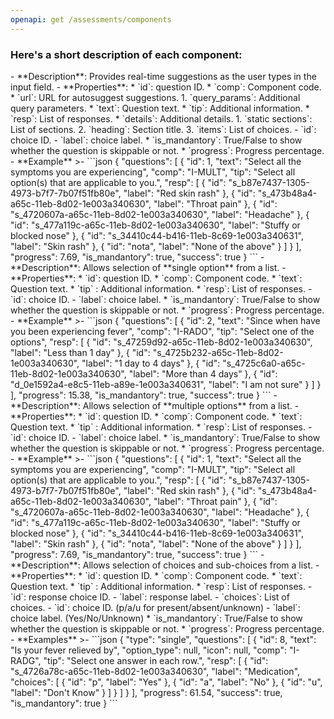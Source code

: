 ```yaml
---
openapi: get /assessments/components
---
```


### Here's a short description of each component:
<Tabs>
  <Tab title="🔍 Autosuggest(I-ASTG)">
    - **Description**: Provides real-time suggestions as the user types in the input field.
    - **Properties**:
        * `id`: question ID.
        * `comp`: Component code.
        * `url`: URL for autosuggest suggestions.
            1. `query_params`: Additional query parameters.
        * `text`: Question text.
        * `tip`: Additional information.
        * `resp`: List of responses.
        * `details`: Additional details.
            1. `static sections`: List of sections.
            2. `heading`: Section title.
            3. `items`: List of choices.
                - `id`: choice ID.
                - `label`: choice label.
        * `is_mandantory`: True/False to show whether the question is skippable or not.
        * `progress`: Progress percentage.
    - **Example** >-
        ```json
        {
            "questions": [
                {
                    "id": 1,
                    "text": "Select all the symptoms you are experiencing",
                    "comp": "I-MULT",
                    "tip": "Select all option(s) that are applicable to you.",
                    "resp": [
                        {
                            "id": "s_b87e7437-1305-4973-b7f7-7b07f51fb80e",
                            "label": "Red skin rash"
                        },
                        {
                            "id": "s_473b48a4-a65c-11eb-8d02-1e003a340630",
                            "label": "Throat pain"
                        },
                        {
                            "id": "s_4720607a-a65c-11eb-8d02-1e003a340630",
                            "label": "Headache"
                        },
                        {
                            "id": "s_477a119c-a65c-11eb-8d02-1e003a340630",
                            "label": "Stuffy or blocked nose"
                        },
                        {
                            "id": "s_34410c44-b416-11eb-8c69-1e003a340631",
                            "label": "Skin rash"
                        },
                        {
                            "id": "nota",
                            "label": "None of the above"
                        }
                    ]
                }
            ],
            "progress": 7.69,
            "is_mandantory": true,
            "success": true
        }
        ```

  </Tab>
  <Tab title="☑️ Single-Select(I-RADO)">
    - **Description**: Allows selection of **single option** from a list.
    - **Properties**:
        * `id`: question ID.
        * `comp`: Component code.
        * `text`: Question text.
        * `tip` : Additional information.
        * `resp`: List of responses.
            - `id`: choice ID.
            - `label`: choice label.
        * `is_mandantory`: True/False to show whether the question is skippable or not.
        * `progress`: Progress percentage.
    - **Example** >-
        ```json
        {
            "questions": [
                {
                    "id": 2,
                    "text": "Since when have you been experiencing fever",
                    "comp": "I-RADO",
                    "tip": "Select one of the options",
                    "resp": [
                        {
                            "id": "s_47259d92-a65c-11eb-8d02-1e003a340630",
                            "label": "Less than 1 day"
                        },
                        {
                            "id": "s_4725b232-a65c-11eb-8d02-1e003a340630",
                            "label": "1 day to 4 days"
                        },
                        {
                            "id": "s_4725c6a0-a65c-11eb-8d02-1e003a340630",
                            "label": "More than 4 days"
                        },
                        {
                            "id": "d_0e1592a4-e8c5-11eb-a89e-1e003a340631",
                            "label": "I am not sure"
                        }
                    ]
                }
            ],
            "progress": 15.38,
            "is_mandantory": true,
            "success": true
        }
        ```
  </Tab>
  <Tab title="🔢 Multi-Select(I-MULT)">
    - **Description**: Allows selection of **multiple options** from a list.
    - **Properties**:
        * `id`: question ID.
        * `comp`: Component code.
        * `text`: Question text.
        * `tip` : Additional information.
        * `resp`: List of responses.
            - `id`: choice ID.
            - `label`: choice label.
        * `is_mandantory`: True/False to show whether the question is skippable or not.
        * `progress`: Progress percentage.
    - **Example** >-
        ```json
        {
            "questions": [
                {
                    "id": 1,
                    "text": "Select all the symptoms you are experiencing",
                    "comp": "I-MULT",
                    "tip": "Select all option(s) that are applicable to you.",
                    "resp": [
                        {
                            "id": "s_b87e7437-1305-4973-b7f7-7b07f51fb80e",
                            "label": "Red skin rash"
                        },
                        {
                            "id": "s_473b48a4-a65c-11eb-8d02-1e003a340630",
                            "label": "Throat pain"
                        },
                        {
                            "id": "s_4720607a-a65c-11eb-8d02-1e003a340630",
                            "label": "Headache"
                        },
                        {
                            "id": "s_477a119c-a65c-11eb-8d02-1e003a340630",
                            "label": "Stuffy or blocked nose"
                        },
                        {
                            "id": "s_34410c44-b416-11eb-8c69-1e003a340631",
                            "label": "Skin rash"
                        },
                        {
                            "id": "nota",
                            "label": "None of the above"
                        }
                    ]
                }
            ],
            "progress": 7.69,
            "is_mandantory": true,
            "success": true
        }
        ```
  </Tab>
  <Tab title="◉ Radio Group(I-RADG)">
    - **Description**: Allows selection of choices and sub-choices from a list.
    - **Properties**:
        * `id`: question ID.
        * `comp`: Component code.
        * `text`: Question text.
        * `tip` : Additional information.
        * `resp`: List of responses.
            - `id`: response choice ID.
            - `label`: response label.
            - `choices`: List of choices.
                - `id`: choice ID. (p/a/u for present/absent/unknown)
                - `label`: choice label. (Yes/No/Unknown)
        * `is_mandantory`: True/False to show whether the question is skippable or not.
        * `progress`: Progress percentage.
    - **Examples** >-
        ```json
        {
            "type": "single",
            "questions": [
                {
                    "id": 8,
                    "text": "Is your fever relieved by",
                    "option_type": null,
                    "icon": null,
                    "comp": "I-RADG",
                    "tip": "Select one answer in each row.",
                    "resp": [
                        {
                            "id": "s_4726a78c-a65c-11eb-8d02-1e003a340630",
                            "label": "Medication",
                            "choices": [
                                {
                                    "id": "p",
                                    "label": "Yes"
                                },
                                {
                                    "id": "a",
                                    "label": "No"
                                },
                                {
                                    "id": "u",
                                    "label": "Don't Know"
                                }
                            ]
                        }
                    ]
                }
            ],
            "progress": 61.54,
            "success": true,
            "is_mandantory": true
        }
        ```
  </Tab>
</Tabs>

